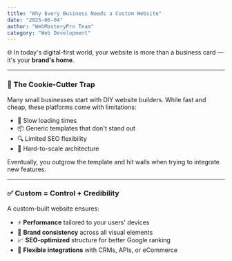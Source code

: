 ```yaml
---
title: "Why Every Business Needs a Custom Website"
date: "2025-06-04"
author: "WebMasteryPro Team"
category: "Web Development"
---
```


🌐 In today&apos;s digital-first world, your website is more than a business card &mdash; it&apos;s your **brand&apos;s home**.

---

### 🚫 The Cookie-Cutter Trap

Many small businesses start with DIY website builders. While fast and cheap, these platforms come with limitations:
- 🐌 Slow loading times
- 📦 Generic templates that don&apos;t stand out
- 🔍 Limited SEO flexibility
- 🧱 Hard-to-scale architecture

Eventually, you outgrow the template and hit walls when trying to integrate new features.

---

### ✅ Custom = Control + Credibility

A custom-built website ensures:
- ⚡ **Performance** tailored to your users&apos; devices
- 🎨 **Brand consistency** across all visual elements
- 📈 **SEO-optimized** structure for better Google ranking
- 🔌 **Flexible integrations** with CRMs, APIs, or eCommerce
